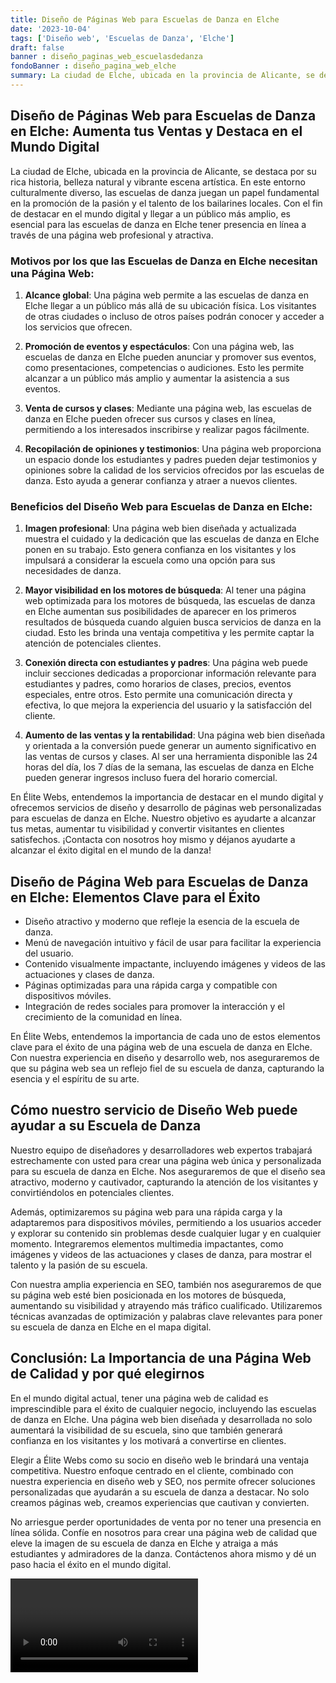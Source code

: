 ```yaml
---
title: Diseño de Páginas Web para Escuelas de Danza en Elche
date: '2023-10-04'
tags: ['Diseño web', 'Escuelas de Danza', 'Elche']
draft: false
banner : diseño_paginas_web_escuelasdedanza
fondoBanner : diseño_pagina_web_elche
summary: La ciudad de Elche, ubicada en la provincia de Alicante, se destaca por su rica historia, belleza natural y vibrante escena artística. En este entorno culturalmente diverso, las escuelas de danza juegan un papel fundamental en la promoción de la pasión y el talento de los bailarines locales. Con el fin de destacar en el mundo digital y llegar a un público más amplio, es esencial para las escuelas de danza en Elche tener presencia en línea a través de una página web profesional y atractiva.
---
```


## Diseño de Páginas Web para Escuelas de Danza en Elche: Aumenta tus Ventas y Destaca en el Mundo Digital

La ciudad de Elche, ubicada en la provincia de Alicante, se destaca por su rica historia, belleza natural y vibrante escena artística. En este entorno culturalmente diverso, las escuelas de danza juegan un papel fundamental en la promoción de la pasión y el talento de los bailarines locales. Con el fin de destacar en el mundo digital y llegar a un público más amplio, es esencial para las escuelas de danza en Elche tener presencia en línea a través de una página web profesional y atractiva.

### Motivos por los que las Escuelas de Danza en Elche necesitan una Página Web:

1. **Alcance global**: Una página web permite a las escuelas de danza en Elche llegar a un público más allá de su ubicación física. Los visitantes de otras ciudades o incluso de otros países podrán conocer y acceder a los servicios que ofrecen.

2. **Promoción de eventos y espectáculos**: Con una página web, las escuelas de danza en Elche pueden anunciar y promover sus eventos, como presentaciones, competencias o audiciones. Esto les permite alcanzar a un público más amplio y aumentar la asistencia a sus eventos.

3. **Venta de cursos y clases**: Mediante una página web, las escuelas de danza en Elche pueden ofrecer sus cursos y clases en línea, permitiendo a los interesados inscribirse y realizar pagos fácilmente.

4. **Recopilación de opiniones y testimonios**: Una página web proporciona un espacio donde los estudiantes y padres pueden dejar testimonios y opiniones sobre la calidad de los servicios ofrecidos por las escuelas de danza. Esto ayuda a generar confianza y atraer a nuevos clientes.

### Beneficios del Diseño Web para Escuelas de Danza en Elche:

1. **Imagen profesional**: Una página web bien diseñada y actualizada muestra el cuidado y la dedicación que las escuelas de danza en Elche ponen en su trabajo. Esto genera confianza en los visitantes y los impulsará a considerar la escuela como una opción para sus necesidades de danza.

2. **Mayor visibilidad en los motores de búsqueda**: Al tener una página web optimizada para los motores de búsqueda, las escuelas de danza en Elche aumentan sus posibilidades de aparecer en los primeros resultados de búsqueda cuando alguien busca servicios de danza en la ciudad. Esto les brinda una ventaja competitiva y les permite captar la atención de potenciales clientes.

3. **Conexión directa con estudiantes y padres**: Una página web puede incluir secciones dedicadas a proporcionar información relevante para estudiantes y padres, como horarios de clases, precios, eventos especiales, entre otros. Esto permite una comunicación directa y efectiva, lo que mejora la experiencia del usuario y la satisfacción del cliente.

4. **Aumento de las ventas y la rentabilidad**: Una página web bien diseñada y orientada a la conversión puede generar un aumento significativo en las ventas de cursos y clases. Al ser una herramienta disponible las 24 horas del día, los 7 días de la semana, las escuelas de danza en Elche pueden generar ingresos incluso fuera del horario comercial.

En Élite Webs, entendemos la importancia de destacar en el mundo digital y ofrecemos servicios de diseño y desarrollo de páginas web personalizadas para escuelas de danza en Elche. Nuestro objetivo es ayudarte a alcanzar tus metas, aumentar tu visibilidad y convertir visitantes en clientes satisfechos. ¡Contacta con nosotros hoy mismo y déjanos ayudarte a alcanzar el éxito digital en el mundo de la danza!

<GifSeo />

<Cta />

## Diseño de Página Web para Escuelas de Danza en Elche: Elementos Clave para el Éxito

- Diseño atractivo y moderno que refleje la esencia de la escuela de danza.
- Menú de navegación intuitivo y fácil de usar para facilitar la experiencia del usuario.
- Contenido visualmente impactante, incluyendo imágenes y videos de las actuaciones y clases de danza.
- Páginas optimizadas para una rápida carga y compatible con dispositivos móviles.
- Integración de redes sociales para promover la interacción y el crecimiento de la comunidad en línea.

En Élite Webs, entendemos la importancia de cada uno de estos elementos clave para el éxito de una página web de una escuela de danza en Elche. Con nuestra experiencia en diseño y desarrollo web, nos aseguraremos de que su página web sea un reflejo fiel de su escuela de danza, capturando la esencia y el espíritu de su arte.

## Cómo nuestro servicio de Diseño Web puede ayudar a su Escuela de Danza

Nuestro equipo de diseñadores y desarrolladores web expertos trabajará estrechamente con usted para crear una página web única y personalizada para su escuela de danza en Elche. Nos aseguraremos de que el diseño sea atractivo, moderno y cautivador, capturando la atención de los visitantes y convirtiéndolos en potenciales clientes.

Además, optimizaremos su página web para una rápida carga y la adaptaremos para dispositivos móviles, permitiendo a los usuarios acceder y explorar su contenido sin problemas desde cualquier lugar y en cualquier momento. Integraremos elementos multimedia impactantes, como imágenes y videos de las actuaciones y clases de danza, para mostrar el talento y la pasión de su escuela.

Con nuestra amplia experiencia en SEO, también nos aseguraremos de que su página web esté bien posicionada en los motores de búsqueda, aumentando su visibilidad y atrayendo más tráfico cualificado. Utilizaremos técnicas avanzadas de optimización y palabras clave relevantes para poner su escuela de danza en Elche en el mapa digital.

## Conclusión: La Importancia de una Página Web de Calidad y por qué elegirnos

En el mundo digital actual, tener una página web de calidad es imprescindible para el éxito de cualquier negocio, incluyendo las escuelas de danza en Elche. Una página web bien diseñada y desarrollada no solo aumentará la visibilidad de su escuela, sino que también generará confianza en los visitantes y los motivará a convertirse en clientes.

Elegir a Élite Webs como su socio en diseño web le brindará una ventaja competitiva. Nuestro enfoque centrado en el cliente, combinado con nuestra experiencia en diseño web y SEO, nos permite ofrecer soluciones personalizadas que ayudarán a su escuela de danza a destacar. No solo creamos páginas web, creamos experiencias que cautivan y convierten.

No arriesgue perder oportunidades de venta por no tener una presencia en línea sólida. Confíe en nosotros para crear una página web de calidad que eleve la imagen de su escuela de danza en Elche y atraiga a más estudiantes y admiradores de la danza. Contáctenos ahora mismo y dé un paso hacia el éxito en el mundo digital.

<Video />

<CtaBot job='Escuelas de Danza' city='Elche'/>

<Gmaps query='Elche+españa+maps' />